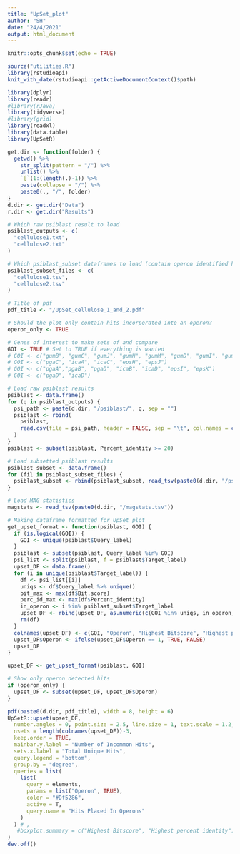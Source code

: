 ```yaml
---
title: "UpSet_plot"
author: "SH"
date: "24/4/2021"
output: html_document
---
```


```r
knitr::opts_chunk$set(echo = TRUE)
```
```r
source("utilities.R")
library(rstudioapi)
knit_with_date(rstudioapi::getActiveDocumentContext()$path)
```

```r
library(dplyr)
library(readr)
#library(rJava)
library(tidyverse)
#library(grid)
library(readxl)
library(data.table)
library(UpSetR)

get.dir <- function(folder) {
  getwd() %>% 
    str_split(pattern = "/") %>% 
    unlist() %>%  
    `[`(1:(length(.)-1)) %>% 
    paste(collapse = "/") %>% 
    paste0(., "/", folder)
}
d.dir <- get.dir("Data")
r.dir <- get.dir("Results")
```


```r

# Which raw psiblast result to load
psiblast_outputs <- c(
  "cellulose1.txt",
  "cellulose2.txt"
)

# Which psiblast_subset dataframes to load (contain operon identified hits)
psiblast_subset_files <- c(
  "cellulose1.tsv",
  "cellulose2.tsv"
)

# Title of pdf
pdf_title <- "/UpSet_cellulose_1_and_2.pdf"

# Should the plot only contain hits incorporated into an operon?
operon_only <- TRUE

# Genes of interest to make sets of and compare
GOI <- TRUE # Set to TRUE if everything is wanted
# GOI <- c("gumB", "gumC", "gumJ", "gumH", "gumM", "gumD", "gumI", "gumL", "gumE", "gumG")
# GOI <- c("pgaC", "icaA", "icaC", "epsH", "epsJ")
# GOI <- c("pgaA","pgaB", "pgaD", "icaB", "icaD", "epsI", "epsK")
# GOI <- c("pgaD", "icaD")

```



```r
# Load raw psiblast results
psiblast <- data.frame()
for (q in psiblast_outputs) {
  psi_path <- paste(d.dir, "/psiblast/", q, sep = "")
  psiblast <- rbind(
    psiblast,
    read.csv(file = psi_path, header = FALSE, sep = "\t", col.names = c("Query_label", "Target_label", "Percent_identity", "align_length", "mismatch", "gap_opens", "start_query", "end_query", "start_target", "end_target", "E_value", "Bit score"))
  )
}
psiblast <- subset(psiblast, Percent_identity >= 20)

# Load subsetted psiblast results
psiblast_subset <- data.frame()
for (fil in psiblast_subset_files) {
  psiblast_subset <- rbind(psiblast_subset, read_tsv(paste0(d.dir, "/psiblast_subset_tsv/", fil)))
}

# Load MAG statistics
magstats <- read_tsv(paste0(d.dir, "/magstats.tsv"))
```


```r
# Making dataframe formatted for UpSet plot
get_upset_format <- function(psiblast, GOI) {
  if (is.logical(GOI)) {
    GOI <- unique(psiblast$Query_label)
  }
  psiblast <- subset(psiblast, Query_label %in% GOI)
  psi_list <- split(psiblast, f = psiblast$Target_label)
  upset_DF <- data.frame()
  for (i in unique(psiblast$Target_label)) {
    df <- psi_list[[i]]
    uniqs <- df$Query_label %>% unique()
    bit_max <- max(df$Bit.score)
    perc_id_max <- max(df$Percent_identity)
    in_operon <- i %in% psiblast_subset$Target_label
    upset_DF <- rbind(upset_DF, as.numeric(c(GOI %in% uniqs, in_operon, bit_max, perc_id_max)))
    rm(df)
  }
  colnames(upset_DF) <- c(GOI, "Operon", "Highest Bitscore", "Highest percent identity")
  upset_DF$Operon <- ifelse(upset_DF$Operon == 1, TRUE, FALSE)
  upset_DF
}
```


```r
upset_DF <- get_upset_format(psiblast, GOI)

# Show only operon detected hits
if (operon_only) {
  upset_DF <- subset(upset_DF, upset_DF$Operon)
}

pdf(paste0(d.dir, pdf_title), width = 8, height = 6)
UpSetR::upset(upset_DF,
  number.angles = 0, point.size = 2.5, line.size = 1, text.scale = 1.2,
  nsets = length(colnames(upset_DF))-3,
  keep.order = TRUE,
  mainbar.y.label = "Number of Incommon Hits",
  sets.x.label = "Total Unique Hits",
  query.legend = "bottom",
  group.by = "degree",
  queries = list(
    list(
      query = elements,
      params = list("Operon", TRUE),
      color = "#Df5286",
      active = T,
      query.name = "Hits Placed In Operons"
    )
  ) # ,
   #boxplot.summary = c("Highest Bitscore", "Highest percent identity")
)
dev.off()
```

